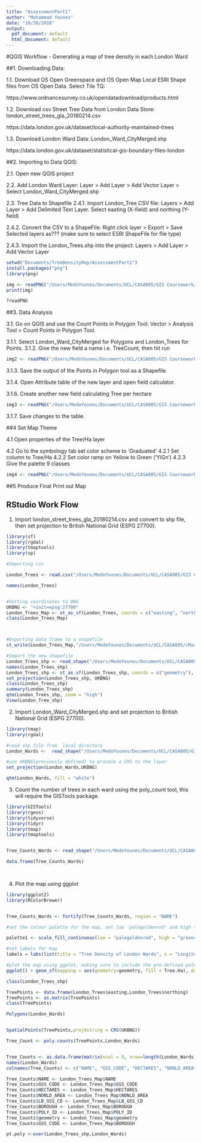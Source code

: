 ```yaml
---
title: "AssessmentPart1"
author: "Mohammad Younes"
date: "10/30/2018"
output:
  pdf_document: default
  html_document: default
---
```


#QGIS Workflow - Generating a map of tree density in each London Ward

##1. Downloading Data:

1.1. Download OS Open Greenspace and OS Open Map Local ESRI Shape files from  OS Open Data. Select Tile TQ:

https://www.ordnancesurvey.co.uk/opendatadownload/products.html

1.2.	Download csv Street Tree Data from London Data Store: london_street_trees_gla_20180214.csv

https://data.london.gov.uk/dataset/local-authority-maintained-trees

1.3.	Download London Ward Data: London_Ward_CityMerged.shp

https://data.london.gov.uk/dataset/statistical-gis-boundary-files-london

##2.	Importing to Data QGIS:

2.1.	Open new QGIS project

2.2.	Add London Ward Layer: Layer > Add Layer > Add Vector Layer > Select London_Ward_CityMerged.shp

2.3.	Tree Data to Shapefile 
  2.4.1.	Import London_Tree CSV file: Layers > Add Layer > Add Delimited Text Layer. Select easting (X-field) and northing (Y-field)
  
  2.4.2.	Convert the CSV to a ShapeFile: Right click layer > Export > Save Selected layers as???  (make sure to select ESRI ShapeFile for file type)


2.4.3.	Import the London_Trees.shp into the project: Layers > Add Layer > Add Vector Layer
```r

setwd("Documents/TreeDensityRep/AssessmentPart1")
install.packages("png")
library(png)

img <- readPNG("/Users/MedoYounes/Documents/UCL/CASA005/GIS Coursework/Workflow Images/Image1.png")
print(img)

?readPNG
```

##3.	Data Analysis

3.1.	Go on QGIS and use the Count Points in Polygon Tool: Vector > Analysis Tool > Count Points in Polygon Tool.

3.1.1.	Select London_Ward_CityMerged for Polygons and London_Trees for Points.
3.1.2.	Give the new field a name i.e. TreeCount, then hit run
```r

img2 <- readPNG("/Users/MedoYounes/Documents/UCL/CASA005/GIS Coursework/Workflow Images/Image2.png)

```

3.1.3.	Save the output of the Points in Polygon tool as a Shapefile.

3.1.4.	Open Attribute table of the new layer and open field calculator.

3.1.6.	Create another new field calculating Tree per hectare

```r

img3 <- readPNG("/Users/MedoYounes/Documents/UCL/CASA005/GIS Coursework/Workflow Images/Image3.png")

```

3.1.7.	Save changes to the table.

##4 Set	Map Theme

4.1 Open properties of the Tree/Ha layer

4.2 Go to the symbology tab set color scheme to 'Graduated'
  4.2.1 Set column to Tree/Ha
  4.2.2 Set color ramp on Yellow to Green ('YlGn')
  4.2.3 Give the palette 9 classes
  
```r

img4 <- readPNG("/Users/MedoYounes/Documents/UCL/CASA005/GIS Coursework/Workflow Images/Image4.png")


```
  
##5 Produce Final Print out Map



## RStudio Work Flow

1. Import london_street_trees_gla_20180214.csv and convert to shp file, then set projection to British National Grid (ESPG 27700).

```r
library(sf)
library(rgdal)
library(tmaptools)
library(sp)

#Importing csv

London_Trees <- read.csv("/Users/MedoYounes/Documents/UCL/CASA005/GIS Coursework/London Data/london_street_trees_gla_20180214.csv", header = TRUE, sep = ",")

names(London_Trees)


#Setting coordinates to BNG
UKBNG <- "+init=epsg:27700"
London_Trees_Map <- st_as_sf(London_Trees, coords = c("easting", "northing"), crs = UKBNG)
class(London_Trees_Map)



#Exporting data frame to a shapefile
st_write(London_Trees_Map,"/Users/MedoYounes/Documents/UCL/CASA005/rMarkdown Work/London_Trees_Map.shp", driver = "ESRI Shapefile")

#Import the new shapefile
London_Trees_shp <- read_shape("/Users/MedoYounes/Documents/UCL/CASA005/rMarkdown Work/London_Trees_Map.shp")
names(London_Trees_shp)
London_Trees_shp <- st_as_sf(London_Trees_shp, coords = c("geometry"), crs = UKBNG)
set_projection(London_Trees_shp, UKBNG)
class(London_Trees_shp)
summary(London_Trees_shp)
qtm(London_Trees_shp, zoom = "high")
View(London_Tree_shp)

```

2. Import London_Ward_CityMerged.shp and set projection to British National Grid (ESPG 27700).

```r
library(tmap)
library(rgdal)

#read shp file from  local directory
London_Wards <-  read_shape("/Users/MedoYounes/Documents/UCL/CASA005/GIS Coursework/London Data/London-wards-2014 (1)/London-wards-2014_ESRI/London_Ward_CityMerged.shp")

#use UKBNG(previously defined) to provdie a CRS to the layer
set_projection(London_Wards,UKBNG)

qtm(London_Wards, fill = "white")


```

3. Count the number of trees in each ward using the poly_count tool, this will require the GISTools package.

```r
library(GISTools)
library(rgeos)
library(tidyverse)
library(tidyr)
library(tmap)
library(tmaptools)


Tree_Counts_Wards <- read_shape("/Users/MedoYounes/Documents/UCL/CASA005/GIS Coursework/London Data/London Trees/Ward_Tree_Count.shp")

data.frame(Tree_Counts_Wards)

                           

```

4. Plot the map using ggplot

```r
library(ggplot2)
library(RColorBrewer)


Tree_Counts_Wards <- fortify(Tree_Counts_Wards, region = "NAME")

#set the colour palette for the map, set low 'palegoldenrod' and high to 'green4'

palette1 <- scale_fill_continuous(low = "palegoldenrod", high = "green4", "Tree/Ha")

#set labels for map 
labels = labs(list(title = "Tree Density of London Wards", x = "Longitude", y = "Latitude"))

#plot the map using ggplot, making sure to include the pre-defined palette and labels
ggplot() + geom_sf(mapping = aes(geometry=geometry, fill = Tree.Ha), data = Tree_Counts_Wards) + theme_minimal() + palette1 + labels


```






```r


class(London_Trees_shp)

TreePoints <- data.frame(London_Trees$easting,London_Trees$northing)
TreePoints <- as.matrix(TreePoints)     
class(TreePoints)

Polygons(London_Wards)


SpatialPoints(TreePoints,proj4string = CRS(UKBNG))

Tree_Count <- poly.counts(TreePoints,London_Wards)


Tree_Counts <- as.data.frame(matrix(ncol = 9, nrow=length(London_Wards)))
names(London_Wards)
colnames(Tree_Counts) <- c("NAME", "GSS_CODE", "HECTARES", "NONLD_AREA", "LB_GSS_CD",  "BOROUGH", "POLY_ID", "geometry", "TreeCount")

Tree_Counts$NAME <- London_Trees_Map$NAME
Tree_Counts$GSS_CODE <- London_Trees_Map$GSS_CODE
Tree_Counts$HECTARES <- London_Trees_Map$HECTARES
Tree_Counts$NONLD_AREA <- London_Trees_Map$NONLD_AREA
Tree_Counts$LB_GSS_CD <- London_Trees_Map$LB_GSS_CD
Tree_Counts$BOROUGH <- London_Trees_Map$BOROUGH
Tree_Counts$POLY_ID <- London_Trees_Map$POLY_ID
Tree_Counts$geometry <- London_Trees_Map$geometry
Tree_Counts$GSS_CODE <- London_Trees_Map$BOROUGH

pt.poly <-over(London_Trees_shp,London_Wards)

```










